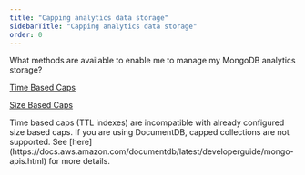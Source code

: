 ```yaml
---
title: "Capping analytics data storage"
sidebarTitle: "Capping analytics data storage"
order: 0
---
```


What methods are available to enable me to manage my MongoDB analytics storage?

[Time Based Caps](/5.5/tyk-stack/tyk-manager/analytics/capping-analytics-data-storage.md#a-name-time-based-cap-a-time-based-cap)

[Size Based Caps](/5.5/tyk-stack/tyk-manager/analytics/capping-analytics-data-storage.md#a-name-size-based-cap-a-size-based-cap)


<Note>
Time based caps (TTL indexes) are incompatible with already configured size based caps.
</Note>



<Note>
If you are using DocumentDB, capped collections are not supported. See [here](https://docs.aws.amazon.com/documentdb/latest/developerguide/mongo-apis.html) for more details.
</Note>

